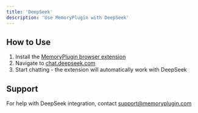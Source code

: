 ```yaml
---
title: 'DeepSeek'
description: 'Use MemoryPlugin with DeepSeek'
---
```


## How to Use

1. Install the [MemoryPlugin browser extension](/integrations/browser-extension)
2. Navigate to [chat.deepseek.com](https://chat.deepseek.com)
3. Start chatting - the extension will automatically work with DeepSeek

## Support

For help with DeepSeek integration, contact [support@memoryplugin.com](mailto:support@memoryplugin.com)